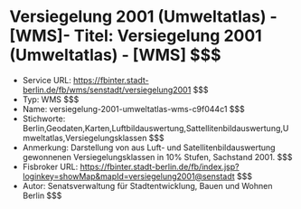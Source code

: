 # Versiegelung 2001 (Umweltatlas) - [WMS]- Titel: Versiegelung 2001 (Umweltatlas) - [WMS] $$$
- Service URL: https://fbinter.stadt-berlin.de/fb/wms/senstadt/versiegelung2001 $$$
- Typ: WMS $$$
- Name: versiegelung-2001-umweltatlas-wms-c9f044c1 $$$
- Stichworte: Berlin,Geodaten,Karten,Luftbildauswertung,Sattellitenbildauswertung,Umweltatlas,Versiegelungsklassen $$$
- Anmerkung: Darstellung von aus Luft- und Satellitenbildauswertung gewonnenen Versiegelungsklassen in 10% Stufen,
Sachstand 2001. $$$
- Fisbroker URL: https://fbinter.stadt-berlin.de/fb/index.jsp?loginkey=showMap&mapId=versiegelung2001@senstadt $$$
- Autor: Senatsverwaltung für Stadtentwicklung, Bauen und Wohnen Berlin $$$
